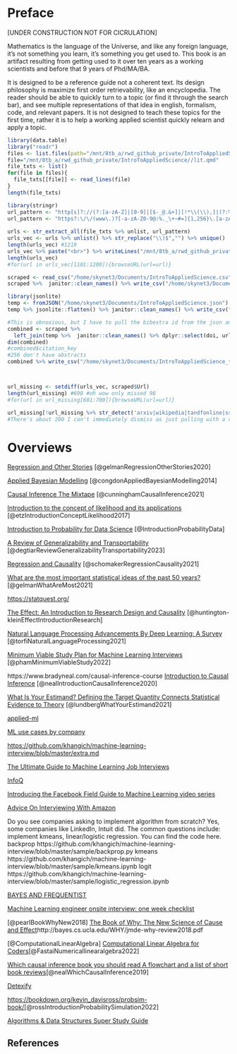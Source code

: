# Preface {.unnumbered}

[UNDER CONSTRUCTION NOT FOR CICRULATION]

Mathematics is the language of the Universe, and like any foreign language, it's not something you learn, it's something you get used to. This book is an artifact resulting from getting used to it over ten years as a working scientists and before that 9 years of Phd/MA/BA. 

It is designed to be a reference guide not a coherent text. Its design philosophy is maximize first order retrievability, like an encyclopedia. The reader should be able to quickly turn to a topic (or find it through the search bar), and see multiple representations of that idea in english, formalism, code, and relevant papers. It is not designed to teach these topics for the first time, rather it is to help a working applied scientist quickly relearn and apply a topic.



```r

library(data.table)
library("readr")
files <- list.files(path="/mnt/8tb_a/rwd_github_private/IntroToAppliedScience/", pattern="*.qmd", full.names=TRUE, recursive=FALSE)
file="/mnt/8tb_a/rwd_github_private/IntroToAppliedScience//lit.qmd"
file_txts <- list()
for(file in files){
  file_txts[[file]] <- read_lines(file)
}
length(file_txts)

library(stringr)
url_pattern <- "http[s]?://(?:[a-zA-Z]|[0-9]|[$-_@.&+]|[!*\\(\\),]|(?:%[0-9a-fA-F][0-9a-fA-F]))+"
url_pattern <- "https?:\/\/(www\.)?[-a-zA-Z0-9@:%._\+~#=]{1,256}\.[a-zA-Z0-9()]{1,6}\b([-a-zA-Z0-9()@:%_\+.~#?&//=]*)"
                      
urls <- str_extract_all(file_txts %>% unlist, url_pattern)
urls_vec <- urls %>% unlist() %>% str_replace("\\)$","") %>% unique()
length(urls_vec) #1219
urls_vec %>% paste("<br>") %>% writeLines("/mnt/8tb_a/rwd_github_private/IntroToAppliedScience/urls.html")
length(urls_vec)
#for(url in urls_vec[1101:1200]){browseURL(url=url)}

scraped <- read_csv("/home/skynet3/Documents/IntroToAppliedScience.csv") %>% janitor::clean_names()
scraped %>%  janitor::clean_names() %>% write_csv("/home/skynet3/Documents/IntroToAppliedScience_tolabel2.csv")

library(jsonlite)
temp <- fromJSON("/home/skynet3/Documents/IntroToAppliedScience.json")
temp %>% jsonlite::flatten() %>% janitor::clean_names() %>% write_csv("/home/skynet3/Documents/IntroToAppliedScience_tolabel.csv")

#This is obnoxious, but I have to pull the bibextra id from the json and everything else from the csv
combined <- scraped %>% 
  left_join(temp %>%  janitor::clean_names() %>% dplyr::select(doi, url, title, citation_key) )
dim(combined)
#combined$citation_key
#256 don't have abstracts
combined %>% write_csv("/home/skynet3/Documents/IntroToAppliedScience_tolabel3.csv")



url_missing <- setdiff(urls_vec, scraped$Url)
length(url_missing) #698 #oh wow only missed 98
#for(url in url_missing[601:700]){browseURL(url=url)}

url_missing[!url_missing %>% str_detect('arxiv|wikipedia|tandfonline|ssrn|ncbi|onlinelibrary|sagepub|iomedcentral|elifesciences|academic')] %>% sort() #322 that didn't pull
#There's about 200 I can't immediately dismiss as just pulling with a different URL and will need sort out more

```


# Overviews

[Regression and Other Stories](https://users.aalto.fi/~ave/ROS.pdf) [@gelmanRegressionOtherStories2020]

[Applied Bayesian Modelling](http://www.leg.ufpr.br/lib/exe/fetch.php/wiki:internas:biblioteca:cogdon.pdf) [@congdonAppliedBayesianModelling2014]

[Causal Inference The Mixtape](https://mixtape.scunning.com/01-introduction) [@cunninghamCausalInference2021]

[Introduction to the concept of likelihood and its applications](https://journals.sagepub.com/doi/pdf/10.1177/2515245917744314) [@etzIntroductionConceptLikelihood2017]

[Introduction to Probability for Data Science](https://forms.gle/QiRxvYc2qLjQHD7q9) [@IntroductionProbabilityData]

[A Review of Generalizability and Transportability](https://arxiv.org/abs/2102.11904) [@degtiarReviewGeneralizabilityTransportability2023]

[Regression and Causality](https://arxiv.org/pdf/2006.11754.pdf) [@schomakerRegressionCausality2021]

[What are the most important statistical ideas of the past 50 years?](https://arxiv.org/abs/2012.00174) [@gelmanWhatAreMost2021]

[https://statquest.org/](https://statquest.org/)

[The Effect: An Introduction to Research Design and Causality](https://theeffectbook.net/) [@huntington-kleinEffectIntroductionResearch]

[Natural Language Processing Advancements By Deep Learning: A Survey](https://arxiv.org/abs/2003.01200) [@torfiNaturalLanguageProcessing2021]

[Minimum Viable Study Plan for Machine Learning Interviews](https://github.com/khangich/machine-learning-interview) [@phamMinimumViableStudy2022]

https://www.bradyneal.com/causal-inference-course
[Introduction to Causal Inference](https://www.bradyneal.com/causal-inference-course) [@nealIntroductionCausalInference2020]

[What Is Your Estimand? Defining the Target Quantity Connects Statistical Evidence to Theory](https://journals.sagepub.com/doi/full/10.1177/00031224211004187?casa_token=Uus7XlaPF-wAAAAA%3Ag6lQuKAfp0prijn7KpeeuxYC1bz0BmnscVm0-sGQ-SjLY-R_Mok-GU71zT4OuhaDEauKZ9tX0n8) [@lundbergWhatYourEstimand2021]

[applied-ml](https://github.com/eugeneyan/applied-ml)

[ML use cases by company](https://github.com/khangich/machine-learning-interview/blob/master/appliedml.md#Alibaba)

[https://github.com/khangich/machine-learning-interview/blob/master/extra.md](https://github.com/khangich/machine-learning-interview/blob/master/extra.md)

[The Ultimate Guide to Machine Learning Job Interviews](https://s3.amazonaws.com/external_clips/3406172/1568840998_The_Ultimate_Guide_to_AI_and_Machine_Learning_Job_Interviews_1_1_.pdf?1587691917)

[InfoQ](https://www.youtube.com/channel/UCkQX1tChV7Z7l1LFF4L9j_g)

[Introducing the Facebook Field Guide to Machine Learning video series](https://research.facebook.com/blog/2018/05/the-facebook-field-guide-to-machine-learning-video-series/)

[Advice On Interviewing With Amazon](https://www.youtube.com/watch?v=gjDcT-Ik--Q)


Do you see companies asking to implement algorithm from scratch? Yes, some companies like LinkedIn, Intuit did. The common questions include: implement kmeans, linear/logistic regression. You can find the code here.
backprop
https://github.com/khangich/machine-learning-interview/blob/master/sample/backprop.py
kmeans
https://github.com/khangich/machine-learning-interview/blob/master/sample/kmeans.ipynb
logit
https://github.com/khangich/machine-learning-interview/blob/master/sample/logistic_regression.ipynb


[BAYES AND FREQUENTIST](https://drive.google.com/file/d/13Ab0przJ3m-CEQKgto4ssKcTMBDOUR09/view)

[Machine Learning engineer onsite interview: one week checklist](https://mlengineer.io/machine-learning-engineer-onsite-interview-one-week-checklist-cfd19d57fa02)

[@pearlBookWhyNew2018]
[The Book of Why: The New Science of Cause and Effect](http://bayes.cs.ucla.edu/WHY/jmde-why-review2018.pdf)http://bayes.cs.ucla.edu/WHY/jmde-why-review2018.pdf

[@ComputationalLinearAlgebra]
[Computational Linear Algebra for Coders](https://github.com/fastai/numerical-linear-algebra)[@FastaiNumericallinearalgebra2022]

[Which causal inference book you should read A flowchart and a list of short book reviews](https://www.bradyneal.com/which-causal-inference-book)[@nealWhichCausalInference2019]

[Detexify](https://detexify.kirelabs.org/classify.html)

[https://bookdown.org/kevin_davisross/probsim-book/](https://bookdown.org/kevin_davisross/probsim-book/)[@rossIntroductionProbabilitySimulation2022]

[Algorithms & Data Structures Super Study Guide](https://superstudy.guide/algorithms-data-structures/foundations/algorithmic-concepts)

## References {.unnumbered}






